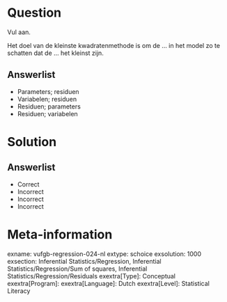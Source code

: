 Question
========

Vul aan. 

Het doel van de kleinste kwadratenmethode is om de ... in het model zo te schatten dat de ... het kleinst zijn.
  
Answerlist
----------
* Parameters; residuen
* Variabelen; residuen
* Residuen; parameters
* Residuen; variabelen

Solution
========

Answerlist
----------
* Correct
* Incorrect
* Incorrect
* Incorrect

Meta-information
================
exname: vufgb-regression-024-nl
extype: schoice
exsolution: 1000
exsection: Inferential Statistics/Regression, Inferential Statistics/Regression/Sum of squares, Inferential Statistics/Regression/Residuals
exextra[Type]: Conceptual
exextra[Program]: 
exextra[Language]: Dutch
exextra[Level]: Statistical Literacy
